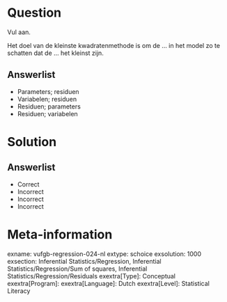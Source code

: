 Question
========

Vul aan. 

Het doel van de kleinste kwadratenmethode is om de ... in het model zo te schatten dat de ... het kleinst zijn.
  
Answerlist
----------
* Parameters; residuen
* Variabelen; residuen
* Residuen; parameters
* Residuen; variabelen

Solution
========

Answerlist
----------
* Correct
* Incorrect
* Incorrect
* Incorrect

Meta-information
================
exname: vufgb-regression-024-nl
extype: schoice
exsolution: 1000
exsection: Inferential Statistics/Regression, Inferential Statistics/Regression/Sum of squares, Inferential Statistics/Regression/Residuals
exextra[Type]: Conceptual
exextra[Program]: 
exextra[Language]: Dutch
exextra[Level]: Statistical Literacy
